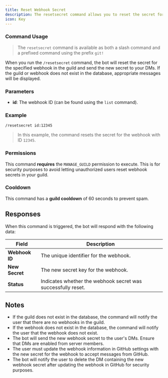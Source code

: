 ```yaml
---
title: Reset Webhook Secret
description: The resetsecret command allows you to reset the secret for an existing webhook in a guild. This command is useful for updating the webhook's secret to ensure secure communication with GitHub.
icon: Key
---
```


### Command Usage
> The `resetsecret` command is available as both a slash command and a prefixed command using the prefix `git!`

When you run the `/resetsecret` command, the bot will reset the secret for the specified webhook in the guild and send the new secret to your DMs. If the guild or webhook does not exist in the database, appropriate messages will be displayed.

### Parameters

- **id**: The webhook ID (can be found using the `list` command).

### Example

```plaintext
/resetsecret id:12345
```

> In this example, the command resets the secret for the webhook with ID `12345`.

### Permissions
This command **requires** the `MANAGE_GUILD` permission to execute. This is for security purposes to avoid letting unauthorized users reset webhook secrets in your guild.

### Cooldown
This command has a **guild cooldown** of 60 seconds to prevent spam.

## Responses
When this command is triggered, the bot will respond with the following data:

| Field             | Description                                                                 |
|-------------------|-----------------------------------------------------------------------------|
| **Webhook ID**    | The unique identifier for the webhook.                                      |
| **New Secret**    | The new secret key for the webhook.                                         |
| **Status**        | Indicates whether the webhook secret was successfully reset.                |

## Notes
- If the guild does not exist in the database, the command will notify the user that there are no webhooks in the guild.
- If the webhook does not exist in the database, the command will notify the user that the webhook does not exist.
- The bot will send the new webhook secret to the user's DMs. Ensure that DMs are enabled from server members.
- The user must update the webhook information in GitHub settings with the new secret for the webhook to accept messages from GitHub.
- The bot will notify the user to delete the DM containing the new webhook secret after updating the webhook in GitHub for security purposes.